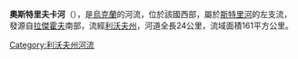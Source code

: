 {{Unreferenced|time=2015-09-22T01:29:23+00:00}}
'''奧斯特里夫卡河'''（{{lang-uk|Острівка}}），是[[烏克蘭|烏克蘭]]的河流，位於該國西部，屬於[[斯特里河|斯特里河]]的左支流，發源自[[拉傑霍夫|拉傑霍夫]]南部，流經[[利沃夫州|利沃夫州]]，河道全長24公里，流域面積161平方公里。

{{DEFAULTSORT:Острівка (річка)}}
[[Category:利沃夫州河流|Category:利沃夫州河流]]


{{Ukraine-river-stub}}